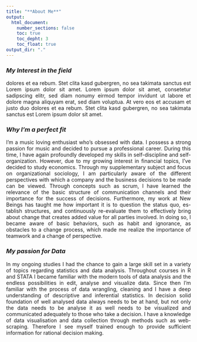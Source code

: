 ```yaml
---
title: "**About Me**" 
output:
  html_document: 
    number_sections: false
    toc: true
    toc_depht: 3
    toc_float: true
output_dir: "."
---
```


<style>
body {
text-align: justify}

.list-group-item.active, .list-group-item.active:focus, .list-group-item.active:hover {
    z-index: 2;
    color: #fff;
    background-color: #990000;
    border-color: transparent;
}


#TOC {
  color: #990000;
  background-color: #990000;
}

</style>


### *My Interest in the field*
dolores et ea rebum. Stet clita kasd gubergren, no sea takimata sanctus est Lorem 
ipsum dolor sit amet. Lorem ipsum dolor sit amet, consetetur sadipscing elitr, sed 
diam nonumy eirmod tempor invidunt ut labore et dolore magna aliquyam erat, sed 
diam voluptua. At vero eos et accusam et justo duo dolores et ea rebum. Stet clita 
kasd gubergren, no sea takimata sanctus est Lorem ipsum dolor sit amet.   

### *Why I'm a perfect fit*
I'm a music loving enthusiast who's obsessed with data. I possess a strong passion for music and decided to pursue a professional career. During this time, I have again profoundly developed my skills in self-discipline and self-organization. However, due to my growing interest in financial topics, I’ve decided to study economics. Through my supplementary subject and focus on organizational sociology, I am particularly aware of the different perspectives with which a company and the business decisions to be made can be viewed. Through concepts such as scrum, I have learned the relevance of the basic structure of communication channels and their importance for the success of decisions. 
Furthermore, my work at New Beings has taught me how important it is to question the status quo, es-tablish structures, and continuously re-evaluate them to effectively bring about change that creates added value for all parties involved. In doing so, I became aware of basic behaviors, such as habit and ignorance, as obstacles to a change process, which made me realize the importance of teamwork and a change of perspective.

### *My passion for Data*
In my ongoing studies I had the chance to gain a large skill set in a variety of topics regarding statistics and data analysis. Throughout courses in R and STATA I became familiar with the modern tools of data analysis and the endless possibilities in edit, analyse and visualize data. Since then I'm familiar with the process of data wrangling, cleaning and I have a deep understanding of descriptive and inferential statistics. In decision solid foundation of well analysed data always needs to be at hand, but not only the data needs to be analyse it as well needs to be visualized and communicated adequately to those who take a decision. I have a knowledge of data visualisation and data collection through methods such as web-scraping. Therefore I see myself trained enough to provide sufficient information for rational decision making.

